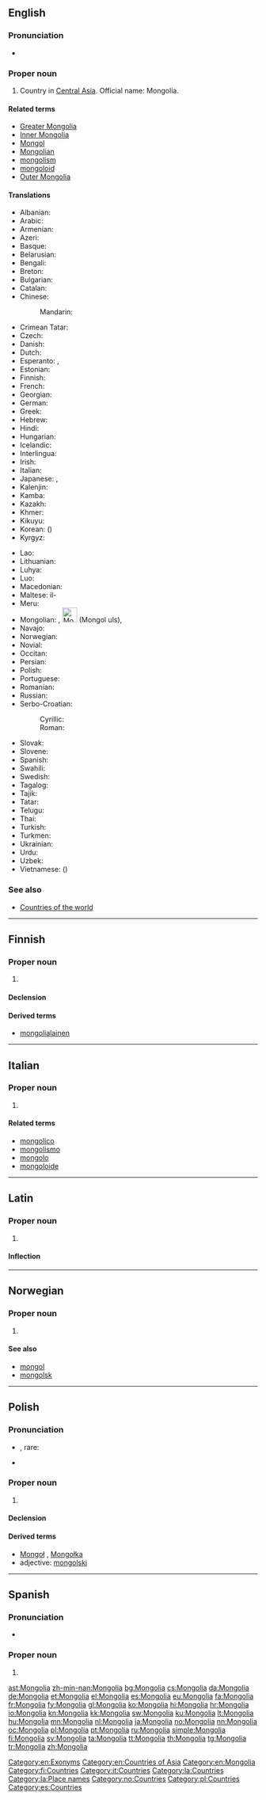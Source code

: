{{also|mongolia|Mongólia|Mongólía|Mongòlia}}
==English==
{{wikipedia}}

===Pronunciation===
* {{audio|En-us-Mongolia.ogg|Audio (US)}}

===Proper noun===
{{en-proper noun}}

# Country in [[Central Asia]]. Official name: Mongolia.

====Related terms====
* [[Greater Mongolia]]
* [[Inner Mongolia]]
* [[Mongol]]
* [[Mongolian]]
* [[mongolism]]
* [[mongoloid]]
* [[Outer Mongolia]]

====Translations====
{{trans-top|Central Asian country}}
* Albanian: {{t-|sq|Mongoli}}
* Arabic: {{t-|ar|منغوليا|f|tr=manġūliyā}}
* Armenian: {{t-|hy|Մոնղոլիա|tr=Monġolia}}
* Azeri: {{t-|az|Monqolustan}}
* Basque: {{t+|eu|Mongolia}}
* Belarusian: {{t-|be|Манголiя|f|tr=Manhólija}}
* Bengali: {{t-|bn|মঙ্গোলিয়া|tr=môṅgoliẏa}}
* Breton: {{t-|br|Mongolia}}
* Bulgarian: {{t+|bg|Монголия|f|tr=Mongolija}}
* Catalan: {{t+|ca|Mongòlia|f}}
* Chinese:
*: Mandarin: {{t-|cmn|蒙古|tr=Měnggǔ|sc=Hani}}
* Crimean Tatar: {{tø|crh|Моғолистан|tr=Moğolistan}}
* Czech: {{t+|cs|Mongolsko|n}}
* Danish: {{t-|da|Mongoliet}}
* Dutch: {{t+|nl|Mongolië}}
* Esperanto: {{t-|eo|Mongolio}}, {{t-|eo|Mongolujo}}
* Estonian: {{t+|et|Mongoolia}}
* Finnish: {{t+|fi|Mongolia}}
* French: {{t+|fr|Mongolie|f}}
* Georgian: {{t-|ka|მონღოლეთი|tr=monğoleti|sc=Geor}}
* German: {{t+|de|Mongolei|f}}
* Greek: {{t+|el|Μογγολία|f|tr=Mongolía}}
* Hebrew: {{t-|he|מונגוליה|sc=Hebr}}
* Hindi: {{t+|hi|मंगोलिया|m|tr=maṅgoliyā}}
* Hungarian: {{t+|hu|Mongólia}}
* Icelandic: {{t|is|Mongólía}}
* Interlingua: {{t-|ia|Mongolia}}
* Irish: {{t-|ga|Mongóil|f|alt=An Mhongóil}}
* Italian: {{t-|it|Mongolia|f}}
* Japanese: {{t+|ja|モンゴル|tr=Mongoru}}, {{t-|ja|蒙古|tr=もうこ, Mōko}}
* Kalenjin: {{tø|kln|Mongolia}}
* Kamba: {{tø|kam|Mongolia}}
* Kazakh: {{t|kk|Моңғолия|tr=Moñġoliya|sc=Cyrl}}
* Khmer: {{t-|km|ម៉ុងហ្គោលី|tr=moŋgoulii|sc=Khmr}}
* Kikuyu: {{tø|ki|Mongolia}}
* Korean: {{t+|ko|몽골|tr=Monggol|sc=Hang}} ({{t+|ko|蒙古}})
* Kyrgyz: {{t-|ky|Моңголстан|tr=Monġolstan|sc=Cyrl}}
{{trans-mid}}
* Lao: {{t-|lo|ມົງໂກ|tr=móŋ kòː|sc=Laoo}}
* Lithuanian: {{t+|lt|Mongolija|f}}
* Luhya: {{tø|luy|Mongolia}}
* Luo: {{tø|luo|Mongolia}}
* Macedonian: {{t-|mk|Монголија|f|tr=Mongólija}}
* Maltese: il-{{t-|mt|Mongolja}}
* Meru: {{tø|mer|Mongolia}}
* Mongolian: {{t+|mn|Монгол улс|tr=Mongol uls|sc=Cyrl}}, [[File:Monggol ulus.svg|30px]] (Mongol uls), {{t-|mn|Монгол|tr=Mongol|sc=Cyrl}}
* Navajo: {{tø|nv|Chʼah diʼilii bikéyah}}
* Norwegian: {{t+|no|Mongolia}}
* Novial: {{tø|nov|Mongolia}}
* Occitan: {{t+|oc|Mongolia|f}}
* Persian: {{t+|fa|مغولستان|tr=Moğolestân|sc=fa-Arab}}
* Polish: {{t+|pl|Mongolia|f}}
* Portuguese: {{t+|pt|Mongólia|f}}
* Romanian: {{t-|ro|Mongolia|f}}
* Russian: {{t+|ru|Монголия|f|tr=Mongólija}}
* Serbo-Croatian:
*: Cyrillic: {{t-|sh|Монголија|f|sc=Cyrl}}
*: Roman: {{t-|sh|Mongolija|f}}
* Slovak: {{t-|sk|Mongolsko|n}}
* Slovene: {{t+|sl|Mongolija|f}}
* Spanish: {{t+|es|Mongolia|f}}
* Swahili: {{t+|sw|Mongolia}}
* Swedish: {{t+|sv|Mongoliet}}
* Tagalog: {{t-|tl|Monggolya}}
* Tajik: {{t-|tg|Муғулистон|tr=Muġuliston|sc=Cyrl}}
* Tatar: {{t-|tt|Монголия|tr=Mongoliya|sc=Cyrl}}
* Telugu: {{t+|te|మంగోలియా}}
* Thai: {{t+|th|มองโกเลีย|tr=mong-goh-lia}}
* Turkish: {{t+|tr|Moğolistan}}
* Turkmen: {{t-|tk|Mongoliýa}}
* Ukrainian: {{t-|uk|Монголiя|f|tr=Monhólija}}
* Urdu: {{t-|ur|منگولیا|m|tr=maṅgoliyā|sc=ur-Arab}}
* Uzbek: {{t-|uz|Moʻgʻuliston}}
* Vietnamese: {{t-|vi|Mông Cổ}} ({{t-|vi|蒙古}})
{{trans-bottom}}

===See also===
* [[Appendix:Countries of the world|Countries of the world]]

[[Category:en:Exonyms]]
[[Category:en:Countries of Asia]]
[[Category:en:Mongolia]]

----

==Finnish==
{{wikipedia|lang=fi}}

===Proper noun===
{{fi-proper noun}}

# {{l|en|Mongolia}}

====Declension====
{{fi-decl-kulkija|Mongoli|nopl=1}}

====Derived terms====
* [[mongolialainen]]

[[Category:fi:Countries]]

----

==Italian==
{{wikipedia|lang=it}}

===Proper noun===
{{it-proper noun|g=f}}

# {{l|en|Mongolia}}

====Related terms====
* [[mongolico]]
* [[mongolismo]]
* [[mongolo]]
* [[mongoloide]]

[[Category:it:Countries]]

----

==Latin==
{{wikipedia|lang=la}}

===Proper noun===
{{la-proper noun|Mongolia|Mongoliae|Mongoliae|f|first}}

# {{l|en|Mongolia}}

====Inflection====
{{la-decl-1st-loc|Mongoli|Mongoli}}

[[Category:la:Countries]]
[[Category:la:Place names]]

----

==Norwegian==

===Proper noun===
{{head|no|proper noun}}

# {{l|en|Mongolia}}

====See also====
* [[mongol]]
* [[mongolsk]]

[[Category:no:Countries]]

----

==Polish==
{{wikipedia|lang=pl}}

===Pronunciation===
* {{IPA|/mɔŋˈɡɔlja/|lang=pl}}, rare: {{IPAchar|/mɔnˈɡɔlja/}}
* {{audio|Pl-Mongolia.ogg|audio}}

===Proper noun===
{{head|pl|proper noun|g=f}}

# {{l|en|Mongolia}}

====Declension====
{{pl-decl-noun-sing
|Mongolia
|Mongolii
|Mongolii
|Mongolię
|Mongolią
|Mongolii
|Mongolio
}}

====Derived terms====
* [[Mongoł]] {{m}}, [[Mongołka]] {{f}}
* adjective: [[mongolski]]

[[Category:pl:Countries]]

----

==Spanish==
{{wikipedia|lang=es}}

===Pronunciation===
* {{IPA|/moŋˈɡolja/|lang=pl}}

===Proper noun===
{{es-proper noun|f}}

# {{l|en|Mongolia}}

[[Category:es:Countries]]

[[ast:Mongolia]]
[[zh-min-nan:Mongolia]]
[[bg:Mongolia]]
[[cs:Mongolia]]
[[da:Mongolia]]
[[de:Mongolia]]
[[et:Mongolia]]
[[el:Mongolia]]
[[es:Mongolia]]
[[eu:Mongolia]]
[[fa:Mongolia]]
[[fr:Mongolia]]
[[fy:Mongolia]]
[[gl:Mongolia]]
[[ko:Mongolia]]
[[hi:Mongolia]]
[[hr:Mongolia]]
[[io:Mongolia]]
[[kn:Mongolia]]
[[kk:Mongolia]]
[[sw:Mongolia]]
[[ku:Mongolia]]
[[lt:Mongolia]]
[[hu:Mongolia]]
[[mn:Mongolia]]
[[nl:Mongolia]]
[[ja:Mongolia]]
[[no:Mongolia]]
[[nn:Mongolia]]
[[oc:Mongolia]]
[[pl:Mongolia]]
[[pt:Mongolia]]
[[ru:Mongolia]]
[[simple:Mongolia]]
[[fi:Mongolia]]
[[sv:Mongolia]]
[[ta:Mongolia]]
[[tt:Mongolia]]
[[th:Mongolia]]
[[tg:Mongolia]]
[[tr:Mongolia]]
[[zh:Mongolia]]